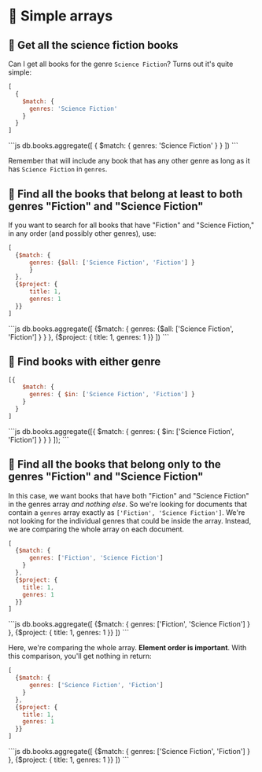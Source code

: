 
# 👐 Simple arrays

## 👐 Get all the science fiction books

Can I get all books for the genre `Science Fiction`? Turns out it's quite simple:

<Tabs groupId="aggregations">
<TabItem value="atlas" label="Atlas UI">

```js
[
  { 
    $match: { 
      genres: 'Science Fiction' 
    } 
  }
]
```

</TabItem>

<TabItem value="mongodb-shell" label="MongoDB Shell">
```js
db.books.aggregate([
  { 
    $match: { 
      genres: 'Science Fiction' 
    } 
  }
])
```

</TabItem>
</Tabs>

Remember that will include any book that has any other genre as long as it has `Science Fiction` in `genres`.

## 👐 Find all the books that belong at least to both genres "Fiction" and "Science Fiction"

If you want to search for all books that have "Fiction" and "Science Fiction," in any order (and possibly other genres), use:

<Tabs groupId="aggregations">
<TabItem value="atlas" label="Atlas UI">

```js
[
  {$match: { 
      genres: {$all: ['Science Fiction', 'Fiction'] } 
      } 
  },
  {$project: {
      title: 1,
      genres: 1
  }}
]
```

</TabItem>

<TabItem value="mongodb-shell" label="MongoDB Shell">
```js
db.books.aggregate([
  {$match: { 
      genres: {$all: ['Science Fiction', 'Fiction'] } 
      } 
  },
  {$project: {
      title: 1,
      genres: 1
  }}
])
```

</TabItem>
</Tabs>

## 👐 Find books with either genre

<Tabs groupId="aggregations">
<TabItem value="atlas" label="Atlas UI">

```js
[{ 
    $match: {
      genres: { $in: ['Science Fiction', 'Fiction'] }
    }
  }
]
```

</TabItem>

<TabItem value="mongodb-shell" label="MongoDB Shell">
```js
db.books.aggregate([{ 
    $match: {
      genres: { $in: ['Science Fiction', 'Fiction'] }
    }
  }
]);
```

</TabItem>
</Tabs>

## 👐 Find all the books that belong only to the genres "Fiction" and "Science Fiction"

In this case, we want books that have both "Fiction" and "Science Fiction" in the genres array _and nothing else_. So we're looking for documents that contain a `genres` array exactly as `['Fiction', 'Science Fiction']`. We're not looking for the individual genres that could be inside the array. Instead, we are comparing the whole array on each document.

<Tabs groupId="aggregations">
<TabItem value="atlas" label="Atlas UI">

```js
[
  {$match: { 
      genres: ['Fiction', 'Science Fiction'] 
    } 
  },
  {$project: {
    title: 1,
    genres: 1
  }}
]
```

</TabItem>

<TabItem value="mongodb-shell" label="MongoDB Shell">
```js
db.books.aggregate([
  {$match: { 
      genres: ['Fiction', 'Science Fiction'] 
    } 
  },
  {$project: {
    title: 1,
    genres: 1
  }}
])
```

</TabItem>
</Tabs>

Here, we're comparing the whole array. __Element order is important__. With this comparison, you'll get nothing in return:

<Tabs groupId="aggregations">
<TabItem value="atlas" label="Atlas UI">

```js
[
  {$match: { 
      genres: ['Science Fiction', 'Fiction'] 
    } 
  },
  {$project: {
    title: 1,
    genres: 1
  }}
]
```

</TabItem>

<TabItem value="mongodb-shell" label="MongoDB Shell">
```js
db.books.aggregate([
  {$match: { 
      genres: ['Science Fiction', 'Fiction'] 
    } 
  },
  {$project: {
    title: 1,
    genres: 1
  }}
])
```
</TabItem>
</Tabs>
